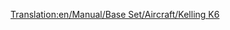 [[Translation:en/Manual/Base Set/Aircraft/Kelling K6]]

{{it/Manuale/Set base/Aeromobili/StatAeroplani|Name=Kelling K6
|Image=[[File:en/Manual/Base Set/Aircraft/KellingK6.png|Kelling K6]]
|Costo=73.828
|Velocità=952
|Annuale=11.812
|Progettato=2026
|Vita=22
|Tipo=Grande
|Capacità=110 passeggeri e 25 sacchi postali
|Riadattabile=
*135 sacchi postali
*68 casse di beni
*34 tonnellate di cibo, borse di valori o sacchi di oro/diamanti
|Descrizione=Aereo futuristico ed immaginario. Kelling è un'azienda sconosciuta, che produce unicamente [[it/Manuale/Set base/Treni/Kelling 3100|motrici diesel]] negli scenari subtropicali.
|Real-life=Velivolo immaginario, nessuna corrispondenza con la realtà.
}}





  

        

             

         